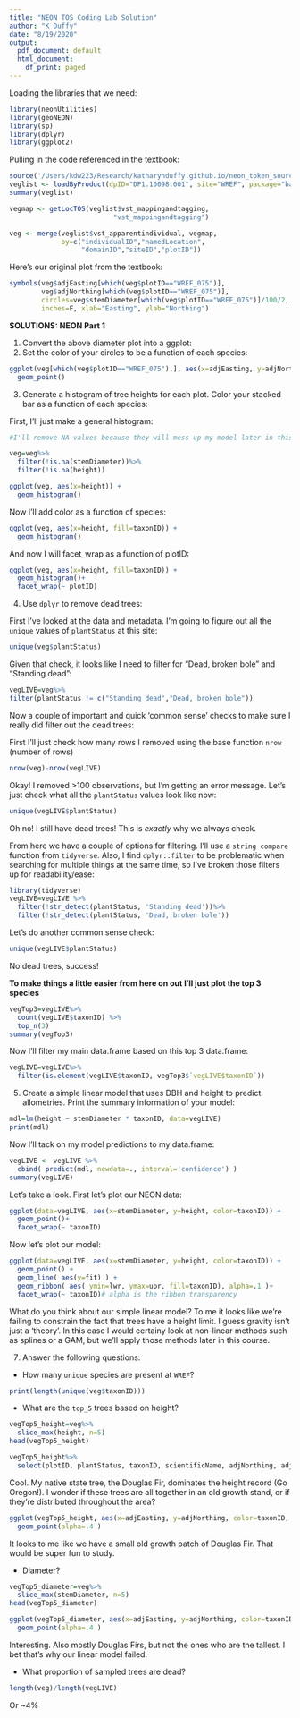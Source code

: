 ```yaml
---
title: "NEON TOS Coding Lab Solution"
author: "K Duffy"
date: "8/19/2020"
output:
  pdf_document: default
  html_document:
    df_print: paged
---
```

Loading the libraries that we need:
```r
library(neonUtilities)
library(geoNEON)
library(sp)
library(dplyr)
library(ggplot2)
```

Pulling in the code referenced in the textbook:
```r
source('/Users/kdw223/Research/katharynduffy.github.io/neon_token_source.R')
veglist <- loadByProduct(dpID="DP1.10098.001", site="WREF", package="basic", check.size=FALSE, token = NEON_TOKEN)
summary(veglist)

```
```r
vegmap <- getLocTOS(veglist$vst_mappingandtagging, 
                          "vst_mappingandtagging")
```

```r
veg <- merge(veglist$vst_apparentindividual, vegmap, 
             by=c("individualID","namedLocation",
                  "domainID","siteID","plotID"))
```


Here's our original plot from the textbook:
```r
symbols(veg$adjEasting[which(veg$plotID=="WREF_075")], 
        veg$adjNorthing[which(veg$plotID=="WREF_075")], 
        circles=veg$stemDiameter[which(veg$plotID=="WREF_075")]/100/2, 
        inches=F, xlab="Easting", ylab="Northing")
```

**SOLUTIONS: NEON Part 1**

1. Convert the above diameter plot into a ggplot:
2. Set the color of your circles to be a function of each species:
```r
ggplot(veg[which(veg$plotID=="WREF_075"),], aes(x=adjEasting, y=adjNorthing, color=taxonID, size=stemDiameter)) +
  geom_point()

```

3. Generate a histogram of tree heights for each plot.  Color your stacked bar as a function of each species:

First, I'll just make a general histogram:
```r
#I'll remove NA values because they will mess up my model later in this code and give me a bunch of warnings:

veg=veg%>%
  filter(!is.na(stemDiameter))%>%
  filter(!is.na(height))

ggplot(veg, aes(x=height)) + 
  geom_histogram()

```
Now I'll add color as a function of species:

```r
ggplot(veg, aes(x=height, fill=taxonID)) + 
  geom_histogram()

```

And now I will facet_wrap as a function of plotID:

```r
ggplot(veg, aes(x=height, fill=taxonID)) + 
  geom_histogram()+
  facet_wrap(~ plotID)

```

4. Use `dplyr` to remove dead trees:

First I've looked at the data and metadata.  I'm going to figure out all the `unique` values of `plantStatus` at this site:

```r
unique(veg$plantStatus)
```
Given that check, it looks like I need to filter for "Dead, broken bole" and "Standing dead":

```r

vegLIVE=veg%>%
filter(plantStatus != c("Standing dead","Dead, broken bole"))

```

Now a couple of important and quick 'common sense' checks to make sure I really did filter out the dead trees:

First I'll just check how many rows I removed using the base function `nrow` (number of rows)
```r
nrow(veg)-nrow(vegLIVE)
```

Okay!  I removed >100 observations, but I'm getting an error message. Let's just check what all the `plantStatus` values look like now:
```r
unique(vegLIVE$plantStatus)
```

Oh no!  I still have dead trees!  This is *exactly* why we always check. 

From here we have a couple of options for filtering. I'll use a `string compare` function from `tidyverse`.  Also, I find `dplyr::filter` to be problematic when searching for multiple things at the same time, so I've broken those filters up for readability/ease:

```r
library(tidyverse)
vegLIVE=vegLIVE %>%
  filter(!str_detect(plantStatus, 'Standing dead'))%>%
  filter(!str_detect(plantStatus, 'Dead, broken bole'))
```

Let's do another common sense check:
```r
unique(vegLIVE$plantStatus)
```

No dead trees, success!

**To make things a little easier from here on out I'll just plot the top 3 species**

```r

vegTop3=vegLIVE%>%
  count(vegLIVE$taxonID) %>% 
  top_n(3)
summary(vegTop3)
```
Now I'll filter my main data.frame based on this top 3 data.frame:

```r
vegLIVE=vegLIVE%>%
  filter(is.element(vegLIVE$taxonID, vegTop3$`vegLIVE$taxonID`))
```

5. Create a simple linear model that uses DBH and height to predict allometries.  Print the summary information of your model:
```r
mdl=lm(height ~ stemDiameter * taxonID, data=vegLIVE) 
print(mdl)
```

Now I'll tack on my model predictions to my data.frame:
```r

vegLIVE <- vegLIVE %>%
  cbind( predict(mdl, newdata=., interval='confidence') )
summary(vegLIVE)
```
Let's take a look.  First let's plot our NEON data:

```r
ggplot(data=vegLIVE, aes(x=stemDiameter, y=height, color=taxonID)) +
  geom_point()+
  facet_wrap(~ taxonID)
```
Now let's plot our model:
```r

ggplot(data=vegLIVE, aes(x=stemDiameter, y=height, color=taxonID)) +
  geom_point() +
  geom_line( aes(y=fit) ) +
  geom_ribbon( aes( ymin=lwr, ymax=upr, fill=taxonID), alpha=.1 )+
  facet_wrap(~ taxonID)# alpha is the ribbon transparency
```

What do you think about our simple linear model?  To me it looks like we're failing to constrain the fact that trees have a height limit.  I guess gravity isn't just a 'theory'.  In this case I would certainy look at non-linear methods such as splines or a GAM, but we'll apply those methods later in this course.

7. Answer the following questions:

* How many `unique` species are present at `WREF`?

```r
print(length(unique(veg$taxonID)))
```
* What are the `top_5` trees based on height? 
```r

vegTop5_height=veg%>%
  slice_max(height, n=5)
head(vegTop5_height)
```

```r
vegTop5_height%>%
  select(plotID, plantStatus, taxonID, scientificName, adjNorthing, adjEasting, height)

```
Cool.  My native state tree, the Douglas Fir, dominates the height record (Go Oregon!).  I wonder if these trees are all together in an old growth stand, or if they're distributed throughout the area?

```r
ggplot(vegTop5_height, aes(x=adjEasting, y=adjNorthing, color=taxonID, size=height)) +
  geom_point(alpha=.4 )
```
It looks to me like we have a small old growth patch of Douglas Fir.  That would be super fun to study.

* Diameter?
```r
vegTop5_diameter=veg%>%
  slice_max(stemDiameter, n=5)
head(vegTop5_diameter)
```
```r
ggplot(vegTop5_diameter, aes(x=adjEasting, y=adjNorthing, color=taxonID, size=stemDiameter)) +
  geom_point(alpha=.4 )
```
Interesting.  Also mostly Douglas Firs, but not the ones who are the tallest.  I bet that's why our linear model failed.


* What proportion of sampled trees are dead?

```r
length(veg)/length(vegLIVE)
```

Or ~4%